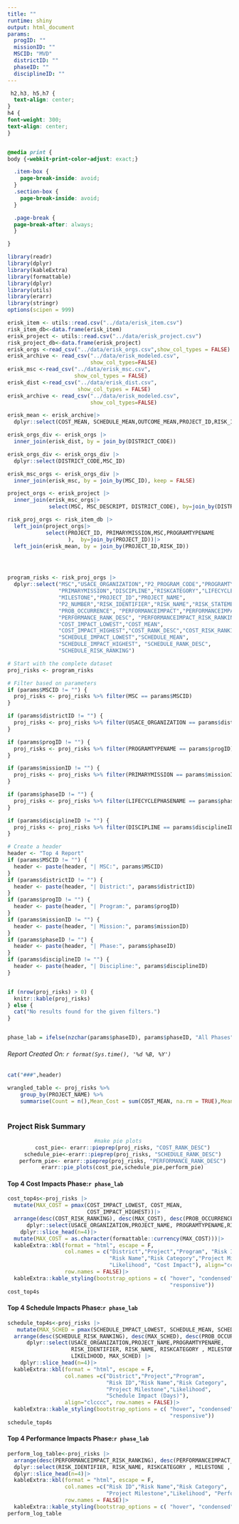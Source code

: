 ```yaml
---
title: ""
runtime: shiny
output: html_document
params:
  progID: ""
  missionID: ""
  MSCID: "MVD"
  districtID: ""
  phaseID: ""
  disciplineID: ""
---
```

```css
 h2,h3, h5,h7 {
  text-align: center;
}
h4 {
font-weight: 300;
text-align: center;
}


@media print {
body {-webkit-print-color-adjust: exact;}

  .item-box {
    page-break-inside: avoid;
  }
  .section-box {
    page-break-inside: avoid;
  }

  .page-break {
  page-break-after: always;
  }

}
```

```r
library(readr)
library(dplyr) 
library(kableExtra) 
library(formattable)
library(dplyr)
library(utils)
library(erarr)
library(stringr)
options(scipen = 999)

erisk_item <- utils::read.csv("../data/erisk_item.csv")
risk_item_db<-data.frame(erisk_item)
erisk_project <- utils::read.csv("../data/erisk_project.csv")
risk_project_db<-data.frame(erisk_project)
erisk_orgs <-read_csv("../data/erisk_orgs.csv",show_col_types = FALSE)
erisk_archive <- read_csv("../data/erisk_modeled.csv",
                          show_col_types=FALSE)
erisk_msc <-read_csv("../data/erisk_msc.csv",
                     show_col_types = FALSE)
erisk_dist <-read_csv("../data/erisk_dist.csv",
                      show_col_types = FALSE)
erisk_archive <- read_csv("../data/erisk_modeled.csv",
                          show_col_types=FALSE)

erisk_mean <- erisk_archive|>
  dplyr::select(COST_MEAN, SCHEDULE_MEAN,OUTCOME_MEAN,PROJECT_ID,RISK_ID)

erisk_orgs_div <- erisk_orgs |>
  inner_join(erisk_dist, by = join_by(DISTRICT_CODE))

erisk_orgs_div <- erisk_orgs_div |>
  dplyr::select(DISTRICT_CODE,MSC_ID)

erisk_msc_orgs <- erisk_orgs_div |>
  inner_join(erisk_msc, by = join_by(MSC_ID), keep = FALSE)

project_orgs <- erisk_project |>
  inner_join(erisk_msc_orgs|>
             select(MSC, MSC_DESCRIPT, DISTRICT_CODE), by=join_by(DISTRICT_CODE), keep=FALSE)

risk_proj_orgs <- risk_item_db |>
  left_join(project_orgs|>
            select(PROJECT_ID, PRIMARYMISSION,MSC,PROGRAMTYPENAME
                   ),  by=join_by(PROJECT_ID))|>
  left_join(erisk_mean, by = join_by(PROJECT_ID,RISK_ID))




program_risks <- risk_proj_orgs |>
  dplyr::select("MSC","USACE_ORGANIZATION","P2_PROGRAM_CODE","PROGRAMTYPENAME",
                "PRIMARYMISSION","DISCIPLINE","RISKCATEGORY","LIFECYCLEPHASENAME",
                "MILESTONE","PROJECT_ID","PROJECT_NAME",
                "P2_NUMBER","RISK_IDENTIFIER","RISK_NAME","RISK_STATEMENT","LIKELIHOOD",
                "PROB_OCCURRENCE", "PERFORMANCEIMPACT","PERFORMANCEIMPACT_IMPCT",
                "PERFORMANCE_RANK_DESC", "PERFORMANCEIMPACT_RISK_RANKING",
                "COST_IMPACT_LOWEST","COST_MEAN",
                "COST_IMPACT_HIGHEST","COST_RANK_DESC","COST_RISK_RANKING",
                "SCHEDULE_IMPACT_LOWEST","SCHEDULE_MEAN",
                "SCHEDULE_IMPACT_HIGHEST", "SCHEDULE_RANK_DESC", 
                "SCHEDULE_RISK_RANKING")

```

```r
# Start with the complete dataset
proj_risks <- program_risks

# Filter based on parameters
if (params$MSCID != "") {
  proj_risks <- proj_risks %>% filter(MSC == params$MSCID)
}

if (params$districtID != "") {
  proj_risks <- proj_risks %>% filter(USACE_ORGANIZATION == params$districtID)
}

if (params$progID != "") {
  proj_risks <- proj_risks %>% filter(PROGRAMTYPENAME == params$progID)
}

if (params$missionID != "") {
  proj_risks <- proj_risks %>% filter(PRIMARYMISSION == params$missionID)
}

if (params$phaseID != "") {
  proj_risks <- proj_risks %>% filter(LIFECYCLEPHASENAME == params$phaseID)
}

if (params$disciplineID != "") {
  proj_risks <- proj_risks %>% filter(DISCIPLINE == params$disciplineID)
}

# Create a header
header <- "Top 4 Report" 
if (params$MSCID != "") {
  header <- paste(header, "| MSC:", params$MSCID)
}
if (params$districtID != "") {
  header <- paste(header, "| District:", params$districtID)
}
if (params$progID != "") {
  header <- paste(header, "| Program:", params$progID)
}
if (params$missionID != "") {
  header <- paste(header, "| Mission:", params$missionID)
}
if (params$phaseID != "") {
  header <- paste(header, "| Phase:", params$phaseID)
}
if (params$disciplineID != "") {
  header <- paste(header, "| Discipline:", params$disciplineID)
}


if (nrow(proj_risks) > 0) {
  knitr::kable(proj_risks)
} else {
  cat("No results found for the given filters.")
}


phase_lab = ifelse(nzchar(params$phaseID), params$phaseID, "All Phases")
```

###### Report Created On: `r format(Sys.time(), '%d %B, %Y')`
```r
cat("###",header)
```

```r
wrangled_table <- proj_risks %>%    
    group_by(PROJECT_NAME) %>%
    summarise(Count = n(),Mean_Cost = sum(COST_MEAN, na.rm = TRUE),Mean_Schedule = sum(SCHEDULE_MEAN, na.rm = TRUE), .groups = 'drop') 
  
```



### Project Risk Summary 
<center>
```r
#make pie plots 
  cost_pie<- erarr::pieprep(proj_risks, "COST_RANK_DESC")
  schedule_pie<-erarr::pieprep(proj_risks, "SCHEDULE_RANK_DESC")
  perform_pie<- erarr::pieprep(proj_risks, "PERFORMANCE_RANK_DESC")
  erarr::pie_plots(cost_pie,schedule_pie,perform_pie)


```
</center>
#### Top 4 Cost Impacts Phase:`r phase_lab`
``` r
cost_top4s<-proj_risks |>
  mutate(MAX_COST = pmax(COST_IMPACT_LOWEST, COST_MEAN, 
                         COST_IMPACT_HIGHEST))|>
  arrange(desc(COST_RISK_RANKING), desc(MAX_COST), desc(PROB_OCCURRENCE))|>
      dplyr::select(USACE_ORGANIZATION,PROJECT_NAME, PROGRAMTYPENAME,RISK_IDENTIFIER, RISK_NAME, RISKCATEGORY , MILESTONE , LIKELIHOOD, MAX_COST) |>
    dplyr::slice_head(n=4)|>
  mutate(MAX_COST = as.character(formattable::currency(MAX_COST)))|>
  kableExtra::kbl(format = "html", escape = F, 
                  col.names = c("District","Project","Program", "Risk ID",
                                "Risk Name","Risk Category","Project Milestone",
                                "Likelihood", "Cost Impact"), align="ccclcccc", 
                  row.names = FALSE)|>
  kableExtra::kable_styling(bootstrap_options = c( "hover", "condensed", 
                                                   "responsive"))
cost_top4s
```

#### Top 4 Schedule Impacts Phase:`r phase_lab`
``` r
schedule_top4s<-proj_risks |>
   mutate(MAX_SCHED = pmax(SCHEDULE_IMPACT_LOWEST, SCHEDULE_MEAN, SCHEDULE_IMPACT_HIGHEST))|>
  arrange(desc(SCHEDULE_RISK_RANKING), desc(MAX_SCHED), desc(PROB_OCCURRENCE))|>
      dplyr::select(USACE_ORGANIZATION,PROJECT_NAME,PROGRAMTYPENAME,
                    RISK_IDENTIFIER, RISK_NAME, RISKCATEGORY , MILESTONE , 
                    LIKELIHOOD, MAX_SCHED) |>
    dplyr::slice_head(n=4)|>
  kableExtra::kbl(format = "html", escape = F, 
                  col.names =c("District","Project","Program", 
                               "Risk ID","Risk Name","Risk Category",
                               "Project Milestone","Likelihood", 
                               "Schedule Impact (Days)"), 
                  align="clcccc", row.names = FALSE)|>
  kableExtra::kable_styling(bootstrap_options = c( "hover", "condensed", 
                                                   "responsive"))
schedule_top4s
```



#### Top 4 Performance Impacts Phase:`r phase_lab`
``` r
perform_log_table<-proj_risks |>
  arrange(desc(PERFORMANCEIMPACT_RISK_RANKING), desc(PERFORMANCEIMPACT_IMPCT), desc(PROB_OCCURRENCE))|>
  dplyr::select(RISK_IDENTIFIER, RISK_NAME, RISKCATEGORY , MILESTONE , LIKELIHOOD, PERFORMANCE_RANK_DESC) |>
  dplyr::slice_head(n=4)|>
  kableExtra::kbl(format = "html", escape = F, 
                  col.names =c("Risk ID","Risk Name","Risk Category",
                               "Project Milestone","Likelihood", "Performance Impact"), align="clcccc", 
                  row.names = FALSE)|>
  kableExtra::kable_styling(bootstrap_options = c( "hover", "condensed", "responsive"))
perform_log_table
```
